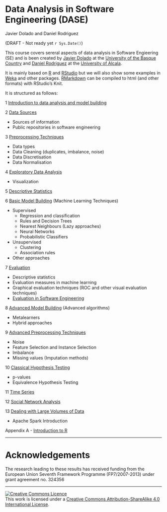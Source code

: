 # Data Analysis in Software Engineering (DASE)

Javier Dolado and Daniel Rodriguez

(DRAFT - Not ready yet `r Sys.Date()`)


This course covers sereral aspects of data analysis in Software Engieering (SE) and is been created by [Javier Dolado](www.sc.ehu.eus/jiwdocoj/) at the [University of the Basque Country](www.ehu.eus) and [Daniel Rodriguez](http://www.cc.uah.es/drg) at the [University of Alcala](http://www.uah.es/).

It is mainly based on [R](http://cran.r-project.org) and [RStudio](http://www.rstudio.com/) but we will also show some examples in [Weka](http://www.cs.waikato.ac.nz/ml/weka/) and other packages. [RMarkdown](http://rmarkdown.rstudio.com/) can be compiled to html (and other formats) with RStudio's Knit.

It is structured as follows:


1 [Introduction to data analysis and model building](./sections/intro.Rmd)

2 [Data Sources](./sections/dataSources.Rmd)

   - Sources of information
   - Public repositories in software engineering
   
3 [Preprocessing Techniques](./sections/preprocessingIntro.Rmd)

   + Data types
   + Data Cleaning (duplicates, imbalance, noise)
   + Data Discretisation
   + Data Normalisation
   
4 [Exploratory Data Analysis](./sections/exploratoryDataAnalysis.Rmd)

   + Visualization
   
5 [Descriptive Statistics](./sections/descriptiveStatistics.Rmd)

6 [Basic Model Building](./sections/basicModelBuilding.Rmd) (Machine Learning Techniques)

   + Supervised
      + Regression and classification
      + Rules and Decision Trees
      + Nearest Neighbours (Lazy approaches)
      + Neural Networks
      + Probabilistic Classifiers
      
   + Unsupervised
      + Clustering
      + Association rules
      
   + Other approaches
   
7 [Evaluation](./sections/evaluation.Rmd)

   - Descriptive statistics
   - Evaluation measures in machine learning
   - Graphical evaluation techniques (ROC and other visual evaluation techniques)
   - [Evaluation in Software Engineering](./sections/evaluationInSoftEng.Rmd)
   
8 [Advanced Model Building](advancedModelBuilding.Rmd) (Advanced algorithms)

  - Metalearners
  - Hybrid approaches
    
9 [Advanced Preprocessing Techniques](./sections/advancedPreprocessingTechniques.Rmd)

   + Noise
   + Feature Selection and Instance Selection
   + Imbalance
   + Missing values (Imputation methods)

10 [Classical Hypothesis Testing](./sections/classicalHypothesisTesting)

   + p-values
   + Equivalence Hypothesis Testing
   
11 [Time Series](./sections/timeSeries.Rmd)

12 [Social Network Analysis](./sections/SNAinSE.Rmd)

13 [Dealing with Large Volumes of Data](./sections/bigData.Rmd)

   + Apache Spark Introduction

Appendix A - [Introduction to R](./sections/rIntro.Rmd)

***

# Acknowledgements 

The research leading to these results has received funding from the European Union Seventh Framework Programme (FP7/2007-2013) under grant agreement no. 324356

***

<a rel="license" href="http://creativecommons.org/licenses/by-sa/4.0/"><img alt="Creative Commons Licence" style="border-width:0" src="https://i.creativecommons.org/l/by-sa/4.0/88x31.png" /></a><br />This work is licensed under a <a rel="license" href="http://creativecommons.org/licenses/by-sa/4.0/">Creative Commons Attribution-ShareAlike 4.0 International License</a>.